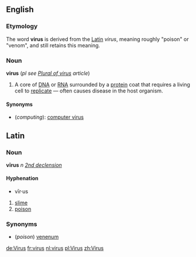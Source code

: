==English==
===Etymology===
The word '''virus''' is derived from the [[Latin]] <i>virus</i>, meaning roughly "poison" or "venom", and still retains this meaning.

===Noun===
'''virus''' (''pl see [[Wikipedia:Plural of virus|Plural of virus]] article'')

#A core of [[DNA]] or [[RNA]] surrounded by a [[protein]] coat that requires a living cell to [[replicate]] &mdash; often causes disease in the host organism.

====Synonyms====
*(''computing''): [[computer virus]]

==Latin==
===Noun===
'''vīrus''' ''n'' ''[[Wiktionary Appendix:Latin second declension|2nd declension]]''

====Hyphenation====
*vīr·us

#[[slime]]
#[[poison]]

===Synonyms===
*(''poison'') [[venenum]]

[[de:Virus]]
[[fr:virus]]
[[nl:virus]]
[[pl:Virus]]
[[zh:Virus]]